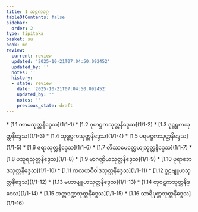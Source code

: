 ```yaml
---
title: 1 အဋ္ဌကဝဂ္ဂ
tableOfContents: false
sidebar:
  order: 2
type: tipitaka
basket: su
book: mn
review:
  current: review
  updated: '2025-10-21T07:04:50.092452'
  updated_by: ''
  notes: ''
  history:
  - state: review
    date: '2025-10-21T07:04:50.092452'
    updated_by: ''
    notes: ''
    previous_state: draft
---
```



<DynamicBreadcrumb />


<ReviewStatus review={frontmatter.review} showDetails={true} />

<HypothesisAnnotation frontmatter={frontmatter} />



<TableOfContents book="mn" section="1">
* [1.1 ကာမသုတ္တနိဒ္ဒေသ](1/1-1)
* [1.2 ဂုဟဋ္ဌကသုတ္တနိဒ္ဒေသ](1/1-2)
* [1.3 ဒုဋ္ဌဋ္ဌကသုတ္တနိဒ္ဒေသ](1/1-3)
* [1.4 သုဒ္ဓဋ္ဌကသုတ္တနိဒ္ဒေသ](1/1-4)
* [1.5 ပရမဋ္ဌကသုတ္တနိဒ္ဒေသ](1/1-5)
* [1.6 ဇရာသုတ္တနိဒ္ဒေသ](1/1-6)
* [1.7 တိဿမေတ္တေယျသုတ္တနိဒ္ဒေသ](1/1-7)
* [1.8 ပသူရသုတ္တနိဒ္ဒေသ](1/1-8)
* [1.9 မာဂဏ္ဍိယသုတ္တနိဒ္ဒေသ](1/1-9)
* [1.10 ပုရာဘေဒသုတ္တနိဒ္ဒေသ](1/1-10)
* [1.11 ကလဟဝိဝါဒသုတ္တနိဒ္ဒေသ](1/1-11)
* [1.12 စူဠဗျူဟသုတ္တနိဒ္ဒေသ](1/1-12)
* [1.13 မဟာဗျူဟသုတ္တနိဒ္ဒေသ](1/1-13)
* [1.14 တုဝဋကသုတ္တနိဒ္ဒေသ](1/1-14)
* [1.15 အတ္တဒဏ္ဍသုတ္တနိဒ္ဒေသ](1/1-15)
* [1.16 သာရိပုတ္တသုတ္တနိဒ္ဒေသ](1/1-16)
</TableOfContents>